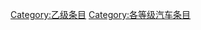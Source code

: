 {{catmore1|[[Wikipedia:汽车专题|Wikipedia:汽车专题]]}}
{{Articles by Quality|topic=汽车|project=汽车|format=TOC}}
{{emptycat}}

[[Category:乙级条目|Category:乙级条目]]
[[Category:各等级汽车条目|Category:各等级汽车条目]]